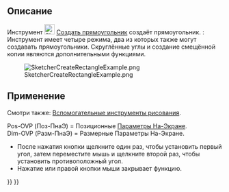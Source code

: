 <languages/>

{{Docnav/ru
|[[Sketcher_CreateEllipseBy3Points/ru|Эллипс по 3 точкам]]
|[[Sketcher_CreateRectangle_Center/ru|Центрированный прямоугольник]]
|[[Sketcher_Workbench/ru|Скетчер]]
|IconL=Sketcher_CreateEllipseBy3Points.svg
|IconR=Sketcher_CreateRectangle_Center.svg
|IconC=Workbench_Sketcher.svg
}}

{{GuiCommand/ru
|Name=Sketcher CreateRectangle
|Name/ru=Скетчер Создать прямоугольник
|MenuLocation=Эскиз → Геометрия эскиза → Создать прямоугольник
|Workbenches=[[Sketcher_Workbench/ru|Скетчер]]
|Shortcut={{KEY|G}} {{KEY|R}}
|SeeAlso=[[Sketcher_CreatePolyline/ru|Скетчер Создать линию по точкам (полилинию)]]
}}

<span id="Description"></span>
== Описание ==

Инструмент [[Image:Sketcher_CreateRectangle.svg|24px]] [[Sketcher_CreateRectangle/ru|Создать прямоугольник]] создаёт прямоугольник. {{Version/ru|1.0}}: Инструмент имеет четыре режима, два из которых также могут создавать прямоугольники. Скруглённые углы и создание смещённой копии являются дополнительными функциями.

[[Image:SketcherCreateRectangleExample.png‎]]

<span id="Usage"></span>
== Применение ==

Смотри также: [[Sketcher_Workbench/ru#Drawing_aids|Вспомогательные инструменты рисования]].

Pos-OVP (Поз-ПнаЭ) = Позиционные [[Sketcher_Preferences/ru#General|Параметры На-Экране]]. {{Version/ru|1.0}}<br>
Dim-OVP (Разм-ПнаЭ) = Размерные Параметры На-Экране. {{Version/ru|1.0}}

<div class="mw-translate-fuzzy">
* После нажатия кнопки {{KEY|[[Image:Sketcher_CreateRectangle.svg|24px]] Прямоугольник}} щелкните один раз, чтобы установить первый угол, затем переместите мышь и щелкните второй раз, чтобы установить противоположный угол.
* Нажатие {{KEY|Esc}} или правой кнопки мыши закрывает функцию.
</div>


{{Docnav/ru
|[[Sketcher_CreateEllipseBy3Points/ru|Эллипс по 3 точкам]]
|[[Sketcher_CreateRectangle_Center/ru|Центрированный прямоугольник]]
|[[Sketcher_Workbench/ru|Скетчер]]
|IconL=Sketcher_CreateEllipseBy3Points.svg
|IconR=Sketcher_CreateRectangle_Center.svg
|IconC=Workbench_Sketcher.svg
}}

{{Sketcher_Tools_navi{{#translation:}}}}
{{Userdocnavi{{#translation:}}}}